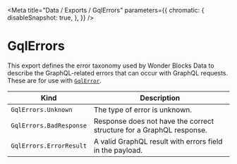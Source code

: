 
<Meta
  title="Data / Exports / GqlErrors"
  parameters={{
        chromatic: {
            disableSnapshot: true,
        },
    }}
/>

# GqlErrors

This export defines the error taxonomy used by Wonder Blocks Data to describe the GraphQL-related errors that can occur with GraphQL requests. These are for use with [`GqlError`](/docs/data-exports-gqlerror--page).

| Kind                    | Description                                                          |
| ----------------------- | -------------------------------------------------------------------- |
| `GqlErrors.Unknown`     | The type of error is unknown.                                        |
| `GqlErrors.BadResponse` | Response does not have the correct structure for a GraphQL response. |
| `GqlErrors.ErrorResult` | A valid GraphQL result with errors field in the payload.             |
